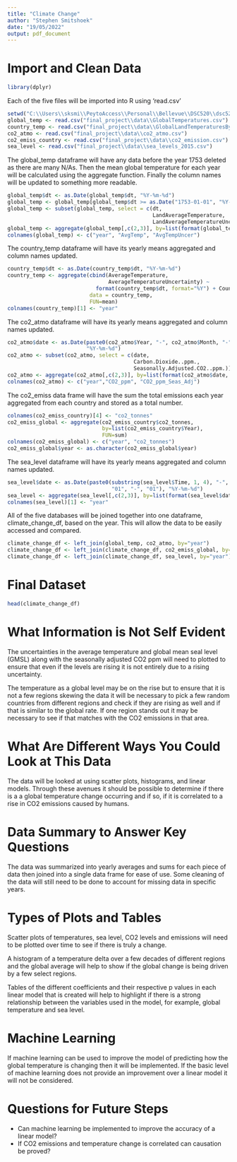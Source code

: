 ```yaml
---
title: "Climate Change"
author: "Stephen Smitshoek"
date: "19/05/2022"
output: pdf_document
---
```


# Import and Clean Data

```r
library(dplyr)
```

Each of the five files will be imported into R using 'read.csv'
```r
setwd("C:\\Users\\sksmi\\PeytoAccess\\Personal\\Bellevue\\DSC520\\dsc520")
global_temp <- read.csv("final_project\\data\\GlobalTemperatures.csv")
country_temp <- read.csv("final_project\\data\\GlobalLandTemperaturesByCountry.csv")
co2_atmo <- read.csv("final_project\\data\\co2_atmo.csv")
co2_emiss_country <- read.csv("final_project\\data\\co2_emission.csv")
sea_level <- read.csv("final_project\\data\\sea_levels_2015.csv")
```

The global_temp dataframe will have any data before the year 1753 deleted as there are many N/As.  Then the mean global temperature for each year will be calculated using the aggregate function.  Finally the column names will be updated to something more readable.
```r
global_temp$dt <- as.Date(global_temp$dt, "%Y-%m-%d")
global_temp <- global_temp[global_temp$dt >= as.Date("1753-01-01", "%Y-%m-%d"),]
global_temp <- subset(global_temp, select = c(dt, 
                                              LandAverageTemperature, 
                                              LandAverageTemperatureUncertainty))
global_temp <- aggregate(global_temp[,c(2,3)], by=list(format(global_temp$dt, format="%Y")), FUN=mean)
colnames(global_temp) <- c("year", "AvgTemp", "AvgTempUncer")
```

The country_temp dataframe will have its yearly means aggregated and column names updated.
```r
country_temp$dt <- as.Date(country_temp$dt, "%Y-%m-%d")
country_temp <- aggregate(cbind(AverageTemperature,
                                AverageTemperatureUncertainty) ~
                            format(country_temp$dt, format="%Y") + Country,
                          data = country_temp,
                          FUN=mean)
colnames(country_temp)[1] <- "year"
```

The co2_atmo dataframe will have its yearly means aggregated and column names updated.
```r
co2_atmo$date <- as.Date(paste0(co2_atmo$Year, "-", co2_atmo$Month, "-", "01"), 
                         "%Y-%m-%d")
co2_atmo <- subset(co2_atmo, select = c(date, 
                                        Carbon.Dioxide..ppm.,
                                        Seasonally.Adjusted.CO2..ppm.))
co2_atmo <- aggregate(co2_atmo[,c(2,3)], by=list(format(co2_atmo$date, format="%Y")), FUN=mean, na.action=na.omit)
colnames(co2_atmo) <- c("year","CO2_ppm", "CO2_ppm_Seas_Adj")
```

The co2_emiss data frame will have the sum the total emissions each year aggregated from each country and stored as a total number.
```r
colnames(co2_emiss_country)[4] <- "co2_tonnes"
co2_emiss_global <- aggregate(co2_emiss_country$co2_tonnes, 
                              by=list(co2_emiss_country$Year), 
                              FUN=sum)
colnames(co2_emiss_global) <- c("year", "co2_tonnes")
co2_emiss_global$year <- as.character(co2_emiss_global$year)
```

The sea_level dataframe will have its yearly means aggregated and column names updated.
```r
sea_level$date <- as.Date(paste0(substring(sea_level$Time, 1, 4), "-", 
                                 "01", "-", "01"), "%Y-%m-%d")
sea_level <- aggregate(sea_level[,c(2,3)], by=list(format(sea_level$date, format="%Y")), FUN=mean)
colnames(sea_level)[1] <- "year"
```

All of the five databases will be joined together into one dataframe, climate_change_df, based on the year.  This will allow the data to be easily accessed and compared.
```r
climate_change_df <- left_join(global_temp, co2_atmo, by="year")
climate_change_df <- left_join(climate_change_df, co2_emiss_global, by="year")
climate_change_df <- left_join(climate_change_df, sea_level, by="year")
```

# Final Dataset
```r
head(climate_change_df)
```

# What Information is Not Self Evident
The uncertainties in the average temperature and global mean seal level (GMSL) along with the seasonally adjusted CO2 ppm will need to plotted to ensure that even if the levels are rising it is not entirely due to a rising uncertainty.

The temperature as a global level may be on the rise but to ensure that it is not a few regions skewing the data it will be necessary to pick a few random countries from different regions and check if they are rising as well and if that is similar to the global rate.  If one region stands out it may be necessary to see if that matches with the CO2 emissions in that area.

# What Are Different Ways You Could Look at This Data
The data will be looked at using scatter plots, histograms, and linear models.  Through these avenues it should be possible to determine if there is a a global temperature change occurring and if so, if it is correlated to a rise in CO2 emissions caused by humans.

# Data Summary to Answer Key Questions
The data was summarized into yearly averages and sums for each piece of data then joined into a single data frame for ease of use.  Some cleaning of the data will still need to be done to account for missing data in specific years.

# Types of Plots and Tables
Scatter plots of temperatures, sea level, CO2 levels and emissions will need to be plotted over time to see if there is truly a change.

A histogram of a temperature delta over a few decades of different regions and the global average will help to show if the global change is being driven by a few select regions.

Tables of the different coefficients and their respective p values in each linear model that is created will help to highlight if there is a strong relationship between the variables used in the model, for example, global temperature and sea level.

# Machine Learning
If machine learning can be used to improve the model of predicting how the global temperature is changing then it will be implemented.  If the basic level of machine learning does not provide an improvement over a linear model it will not be considered.

# Questions for Future Steps
* Can machine learning be implemented to improve the accuracy of a linear model?
* If CO2 emissions and temperature change is correlated can causation be proved?